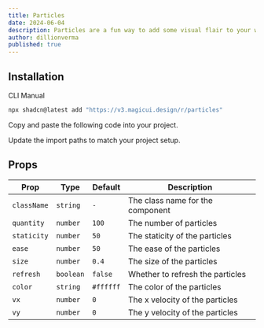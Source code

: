 ```yaml
---
title: Particles
date: 2024-06-04
description: Particles are a fun way to add some visual flair to your website. They can be used to create a sense of depth, movement, and interactivity.
author: dillionverma
published: true
---
```


<ComponentPreview name="particles-demo" />

## Installation

<Tabs defaultValue="cli">

<TabsList>
  <TabsTrigger value="cli">CLI</TabsTrigger>
  <TabsTrigger value="manual">Manual</TabsTrigger>
</TabsList>
<TabsContent value="cli">

```bash
npx shadcn@latest add "https://v3.magicui.design/r/particles"
```

</TabsContent>

<TabsContent value="manual">

<Steps>

<Step>Copy and paste the following code into your project.</Step>

<ComponentSource name="particles" />

<Step>Update the import paths to match your project setup.</Step>

</Steps>

</TabsContent>

</Tabs>

## Props

| Prop        | Type      | Default   | Description                      |
| ----------- | --------- | --------- | -------------------------------- |
| `className` | `string`  | `-`       | The class name for the component |
| `quantity`  | `number`  | `100`     | The number of particles          |
| `staticity` | `number`  | `50`      | The staticity of the particles   |
| `ease`      | `number`  | `50`      | The ease of the particles        |
| `size`      | `number`  | `0.4`     | The size of the particles        |
| `refresh`   | `boolean` | `false`   | Whether to refresh the particles |
| `color`     | `string`  | `#ffffff` | The color of the particles       |
| `vx`        | `number`  | `0`       | The x velocity of the particles  |
| `vy`        | `number`  | `0`       | The y velocity of the particles  |
